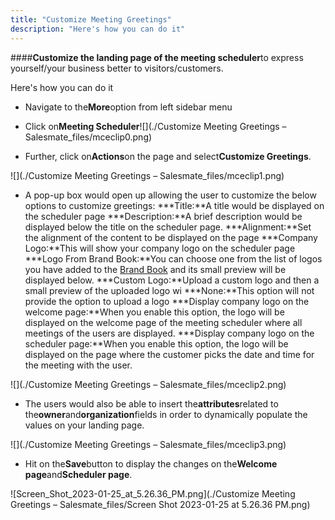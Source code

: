 ```yaml
---
title: "Customize Meeting Greetings"
description: "Here's how you can do it"
---
```


####**Customize the landing page of the meeting scheduler**to express yourself/your business better to visitors/customers.

Here's how you can do it


*   Navigate to the**More**option from left sidebar menu

*   Click on**Meeting Scheduler**![](./Customize Meeting Greetings – Salesmate_files/mceclip0.png)


*   Further, click on**Actions**on the page and select**Customize Greetings**.

![](./Customize Meeting Greetings – Salesmate_files/mceclip1.png)


*   A pop-up box would open up allowing the user to customize the below options to customize greetings:
    ***Title:**A title would be displayed on the scheduler page
    ***Description:**A brief description would be displayed below the title on the scheduler page.
    ***Alignment:**Set the alignment of the content to be displayed on the page
    ***Company Logo:**This will show your company logo on the scheduler page
        ***Logo From Brand Book:**You can choose one from the list of logos you have added to the [Brand Book](https://support.salesmate.io/hc/en-us/articles/14873359995929) and its small preview will be displayed below.
        ***Custom Logo:**Upload a custom logo and then a small preview of the uploaded logo wi
        ***None:**This option will not provide the option to upload a logo
    ***Display company logo on the welcome page:**When you enable this option, the logo will be displayed on the welcome page of the meeting scheduler where all meetings of the users are displayed.
    ***Display company logo on the scheduler page:**When you enable this option, the logo will be displayed on the page where the customer picks the date and time for the meeting with the user.

![](./Customize Meeting Greetings – Salesmate_files/mceclip2.png)


*   The users would also be able to insert the**attributes**related to the**owner**and**organization**fields in order to dynamically populate the values on your landing page.

![](./Customize Meeting Greetings – Salesmate_files/mceclip3.png)


*   Hit on the**Save**button to display the changes on the**Welcome page**and**Scheduler page**.

![Screen_Shot_2023-01-25_at_5.26.36_PM.png](./Customize Meeting Greetings – Salesmate_files/Screen Shot 2023-01-25 at 5.26.36 PM.png)
